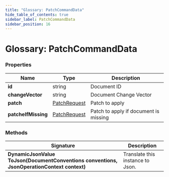 ---
title: "Glossary: PatchCommandData"
hide_table_of_contents: true
sidebar_label: PatchCommandData
sidebar_position: 16
---




# Glossary: PatchCommandData
<LanguageSwitcher supportedLanguages={supportedLanguages} />
<LanguageContent language="csharp">


### Properties

| Name | Type | Description |
| ------------- | ------------- | ----- |
| **id** | string | Document ID |
| **changeVector** | string | Document Change Vector |
| **patch** | [PatchRequest](../client-api/operations/patching/single-document.mdx) | Patch to apply |
| **patcheIfMissing** | [PatchRequest](../client-api/operations/patching/single-document.mdx) | Patch to apply if document is missing |

### Methods

| Signature | Description |
| ---------- | ----------- |
| **DynamicJsonValue ToJson(DocumentConventions conventions, JsonOperationContext context)** | Translate this instance to Json. |

</LanguageContent>

<!---

-->